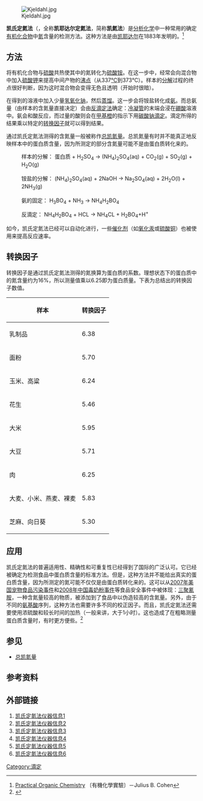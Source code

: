 [[File:Kjeldahl.jpg|thumb]]

'''凯氏定氮法'''（{{lang-en|'''Kjeldahl method'''}}，全称'''凯耶达尔定氮法'''，简称'''凯氮法'''）是[[分析化学|分析化学]]中一种常用的确定[[有机化合物|有机化合物]]中[[氮|氮]]含量的检测方法。这种方法是由[[凯耶达尔|凯耶达尔]]在1883年发明的。<ref>[http://www.archive.org/details/PracticalOrganicChemistry Practical Organic Chemistry] 〔有機化學實驗〕－Julius B. Cohen</ref>

== 方法 ==
将有机化合物与[[硫酸|硫酸]]共热使其中的氮转化为[[硫酸铵|硫酸铵]]。在这一步中，经常会向混合物中加入[[硫酸钾|硫酸钾]]来提高中间产物的[[沸点|沸点]]（从337[[摄氏温标|℃]]到373℃）。样本的[[分解|分解]]过程的终点很好判断，因为这时混合物会变得无色且透明（开始时很暗）。

在得到的溶液中加入少量[[氢氧化钠|氢氧化钠]]，然后[[蒸馏|蒸馏]]。这一步会将铵盐转化成[[氨|氨]]。而总氨量（由样本的含氮量直接决定）会由[[滴定|反滴定法]]确定：[[冷凝管|冷凝管]]的末端会浸在[[硼酸|硼酸]]溶液中。氨会和酸反应，而过量的酸则会在[[甲基橙|甲基橙]]的指示下用[[碳酸钠|碳酸钠]][[滴定|滴定]]。滴定所得的结果乘以特定的[[#转换因子|转换因子]]就可以得到结果。

通过凯氏定氮法测得的含氮量一般被称作[[总凯氮量|总凯氮量]]。总凯氮量有时并不能真正地反映样本中的蛋白质含量，因为所测定的部分含氮量可能不是由蛋白质转化来的。

:样本的分解： 蛋白质 + H<sub>2</sub>SO<sub>4</sub> → (NH<sub>4</sub>)<sub>2</sub>SO<sub>4</sub>(aq) + CO<sub>2</sub>(g) + SO<sub>2</sub>(g) + H<sub>2</sub>O(g)

:铵盐的分解： (NH<sub>4</sub>)<sub>2</sub>SO<sub>4</sub>(aq) + 2NaOH → Na<sub>2</sub>SO<sub>4</sub>(aq) + 2H<sub>2</sub>O(l) + 2NH<sub>3</sub>(g)

:氨的固定： H<sub>3</sub>BO<sub>4</sub> + NH<sub>3</sub> → NH<sub>4</sub>H<sub>2</sub>BO<sub>4</sub>

:反滴定： NH<sub>4</sub>H<sub>2</sub>BO<sub>4</sub> + HCL → NH<sub>4</sub>CL + H<sub>2</sub>BO<sub>4</sub>+H<sup>+</sup>

如今，凯氏定氮法已经可以自动化进行，一些[[催化剂|催化剂]]（如[[氧化汞|氧化汞]]或[[硫酸铜|硫酸铜]]）也被使用来提高反应速率。

== 转换因子 ==
转换因子是通过凯氏定氮法测得的氮换算为蛋白质的系数。理想状态下的蛋白质中的氮含量约为16%，所以测量值乘以6.25即为蛋白质量。下表为总结出的转换因子数值。

{| class="wikitable sortable" border="0"
! 样本 !! 转换因子
|-
| 乳制品|| 6.38
|-
| 面粉|| 5.70
|-
| 玉米、高粱|| 6.24
|-
| 花生|| 5.46
|-
| 大米||5.95
|-
| 大豆||5.71
|-
| 肉||6.25
|-
| 大麦、小米、燕麦、裸麦||5.83
|-
| 芝麻、向日葵||5.30
|}

== 应用 ==

凯氏定氮法的普遍适用性、精确性和可重复性已经得到了国际的广泛认可。它已经被确定为检测食品中蛋白质含量的标准方法。但是，这种方法并不能给出真实的蛋白质含量，因为所测定的氮可能不仅仅是由蛋白质转化来的。这可以从[[2007年美国宠物食品污染事件|2007年美国宠物食品污染事件]]和[[2008年中国毒奶粉事件|2008年中国毒奶粉事件]]等食品安全事件中被体现：[[三聚氰胺|三聚氰胺]]，一种含氮量较高的物质，被添加到了食品中以伪造较高的含氮量。另外，由于不同的[[氨基酸|氨基酸]]序列，这种方法也需要许多不同的校正因子。而且，凯氏定氮法还需要使用浓硫酸和较长时间的加热（一般来讲，大于1小时）。这也造成了在粗略测量蛋白质含量时，{{Link-en|杜马法|Dumas method}}有时更方便些。<ref name="ProtAnaweb">{{cite web|url=http://www-unix.oit.umass.edu/~mcclemen/581Proteins.html|author=Dr. D. Julian McClements|title=Analysis of Proteins|publisher=[[University_of_Massachusetts|University of Massachusetts]]|accessdate=2007-04-27|archive-date=2007-04-26|archive-url=https://web.archive.org/web/20070426163551/http://www-unix.oit.umass.edu/~mcclemen/581Proteins.html|dead-url=no}}</ref>

== 参见 ==
*[[总凯氮量|总凯氮量]]

== 参考资料 ==
{{reflist}}

== 外部链接 ==
# [http://www.buchi.com/kjeldahl.74.0.html 凯氏定氮法仪器信息1]{{Wayback|url=http://www.buchi.com/kjeldahl.74.0.html |date=20090326185808 }}
# [https://archive.is/20060315194226/http://www.cgerhardt.com/applications/blocke.htm 凯氏定氮法仪器信息2]
# [https://web.archive.org/web/20090304001538/http://www.scpscience.com/products/Digestion/digiprep_ht.asp 凯氏定氮法仪器信息3]
# [https://web.archive.org/web/20090417070428/http://www.foss.dk/Solutions/ProductsDirect/Kjeltec8000series.aspx 凯氏定氮法仪器信息4]
# [https://web.archive.org/web/20090304001355/http://www.velp.it/en/prodotti/familyDesc.asp?id_linea=7&id=74 凯氏定氮法仪器信息5]
# [https://web.archive.org/web/20101112163852/http://www.hanon.cc/productview.asp?id=109 凯氏定氮法仪器信息6]




[[Category:滴定|Category:滴定]]